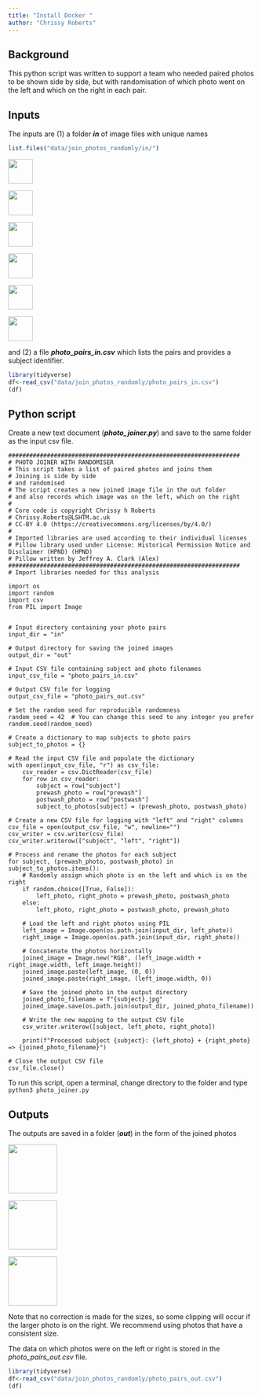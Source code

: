 ```yaml
---
title: "Install Docker "
author: "Chrissy Roberts"
---
```


## Background

This python script was written to support a team who needed paired photos to be shown side by side, but with randomisation of which photo went on the left and which on the right in each pair.

## Inputs

The inputs are (1) a folder ***in*** of image files with unique names

```r
list.files("data/join_photos_randomly/in/")
```

![](data/join_photos_randomly/in/A.jpg){width="50"}

![](data/join_photos_randomly/in/B.jpg){width="50"}

![](data/join_photos_randomly/in/C.jpg){width="50"}

![](data/join_photos_randomly/in/D.jpg){width="50"}

![](data/join_photos_randomly/in/E.jpg){width="50"}

![](data/join_photos_randomly/in/F.jpg){width="50"}

and (2) a file ***photo_pairs_in.csv*** which lists the pairs and provides a subject identifier.

```r
library(tidyverse)
df<-read_csv("data/join_photos_randomly/photo_pairs_in.csv")
(df)
```

## Python script

Create a new text document (***photo_joiner.py***) and save to the same folder as the input csv file.

```         
##################################################################
# PHOTO JOINER WITH RANDOMISER
# This script takes a list of paired photos and joins them
# Joining is side by side
# and randomised
# The script creates a new joined image file in the out folder
# and also records which image was on the left, which on the right
#
# Core code is copyright Chrissy h Roberts
# Chrissy.Roberts@LSHTM.ac.uk
# CC-BY 4.0 (https://creativecommons.org/licenses/by/4.0/)
#
# Imported libraries are used according to their individual licenses
# Pillow library used under License: Historical Permission Notice and Disclaimer (HPND) (HPND)
# Pillow written by Jeffrey A. Clark (Alex)
##################################################################
# Import libraries needed for this analysis

import os
import random
import csv
from PIL import Image


# Input directory containing your photo pairs
input_dir = "in"

# Output directory for saving the joined images
output_dir = "out"

# Input CSV file containing subject and photo filenames
input_csv_file = "photo_pairs_in.csv"

# Output CSV file for logging
output_csv_file = "photo_pairs_out.csv"

# Set the random seed for reproducible randomness
random_seed = 42  # You can change this seed to any integer you prefer
random.seed(random_seed)

# Create a dictionary to map subjects to photo pairs
subject_to_photos = {}

# Read the input CSV file and populate the dictionary
with open(input_csv_file, "r") as csv_file:
    csv_reader = csv.DictReader(csv_file)
    for row in csv_reader:
        subject = row["subject"]
        prewash_photo = row["prewash"]
        postwash_photo = row["postwash"]
        subject_to_photos[subject] = (prewash_photo, postwash_photo)

# Create a new CSV file for logging with "left" and "right" columns
csv_file = open(output_csv_file, "w", newline="")
csv_writer = csv.writer(csv_file)
csv_writer.writerow(["subject", "left", "right"])

# Process and rename the photos for each subject
for subject, (prewash_photo, postwash_photo) in subject_to_photos.items():
    # Randomly assign which photo is on the left and which is on the right
    if random.choice([True, False]):
        left_photo, right_photo = prewash_photo, postwash_photo
    else:
        left_photo, right_photo = postwash_photo, prewash_photo

    # Load the left and right photos using PIL
    left_image = Image.open(os.path.join(input_dir, left_photo))
    right_image = Image.open(os.path.join(input_dir, right_photo))

    # Concatenate the photos horizontally
    joined_image = Image.new("RGB", (left_image.width + right_image.width, left_image.height))
    joined_image.paste(left_image, (0, 0))
    joined_image.paste(right_image, (left_image.width, 0))

    # Save the joined photo in the output directory
    joined_photo_filename = f"{subject}.jpg"
    joined_image.save(os.path.join(output_dir, joined_photo_filename))

    # Write the new mapping to the output CSV file
    csv_writer.writerow([subject, left_photo, right_photo])

    print(f"Processed subject {subject}: {left_photo} + {right_photo} => {joined_photo_filename}")

# Close the output CSV file
csv_file.close()
```

To run this script, open a terminal, change directory to the folder and type `python3 photo_joiner.py`

## Outputs

The outputs are saved in a folder (***out***) in the form of the joined photos

![](data/join_photos_randomly/out/1.jpg){width="100"}

![](data/join_photos_randomly/out/2.jpg){width="100"}

![](data/join_photos_randomly/out/3.jpg){width="100"}

Note that no correction is made for the sizes, so some clipping will occur if the larger photo is on the right. We recommend using photos that have a consistent size.

The data on which photos were on the left or right is stored in the *photo_pairs_out.csv* file.

```r
library(tidyverse)
df<-read_csv("data/join_photos_randomly/photo_pairs_out.csv")
(df)
```
